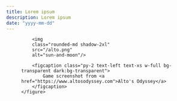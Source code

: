 ```yaml
---
title: Lorem ipsum
description: Lorem ipsum
date: "yyyy-mm-dd"
---
```


<div class="md:container md:mx-auto box-border p-8 border-0 bg-transparent dark:bg-transparent">
    <figure class="rounded-md bg-transparent dark:bg-transparent">

        <img 
        class="rounded-md shadow-2xl"  
        src="/alto.png" 
        alt="sun-and-moon"/>

        <figcaption class="py-2 text-left text-xs w-full bg-transparent dark:bg-transparent">
            Game screenshot from <a href="https://www.altosodyssey.com">Alto's Odyssey</a>
        </figcaption>
    </figure>    
</div>